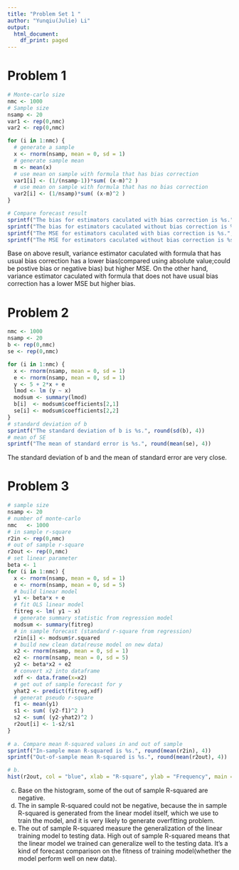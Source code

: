 ```yaml
---
title: "Problem Set 1 "
author: "Yunqiu(Julie) Li"
output:
  html_document:
    df_print: paged
---
```


# Problem 1
```r
# Monte-carlo size
nmc <- 1000
# Sample size
nsamp <- 20
var1 <- rep(0,nmc)
var2 <- rep(0,nmc)

for (i in 1:nmc) {
  # generate a sample
  x <- rnorm(nsamp, mean = 0, sd = 1)
  # generate sample mean
  m <- mean(x)
  # use mean on sample with formula that has bias correction
  var1[i] <- (1/(nsamp-1))*sum( (x-m)^2 )
  # use mean on sample with formula that has no bias correction
  var2[i] <- (1/nsamp)*sum( (x-m)^2 )
} 

# Compare forecast result
sprintf("The bias for estimators caculated with bias correction is %s.", round(mean(var1-1), 4))
sprintf("The bias for estimators caculated without bias correction is %s.", round(mean(var2-1), 4))
sprintf("The MSE for estimators caculated with bias correction is %s.", round(mean( (var1-1)^2) , 4))
sprintf("The MSE for estimators caculated without bias correction is %s.", round(mean( (var2-1)^2), 4))
```
Base on above result, variance estimator caculated with formula that has usual bias correction has a lower bias(compared using absolute value;could be postive bias or negative bias) but higher MSE. On the other hand, variance estimator caculated with formula that does not have usual bias correction has a lower MSE but higher bias.

# Problem 2
```r
nmc <- 1000
nsamp <- 20
b <- rep(0,nmc)
se <- rep(0,nmc)

for (i in 1:nmc) {
  x <- rnorm(nsamp, mean = 0, sd = 1)
  e <- rnorm(nsamp, mean = 0, sd = 1)
  y <- 5 + 2*x + e
  lmod <- lm (y ~ x)
  modsum <- summary(lmod)
  b[i]  <- modsum$coefficients[2,1]
  se[i] <- modsum$coefficients[2,2]
}
# standard deviation of b 
sprintf("The standard deviation of b is %s.", round(sd(b), 4))
# mean of SE
sprintf("The mean of standard error is %s.", round(mean(se), 4))
```
The standard deviation of b and the mean of standard error are very close.

# Problem 3
```r
# sample size
nsamp <- 20
# number of monte-carlo
nmc   <- 1000
# in sample r-square
r2in <- rep(0,nmc)
# out of sample r-square
r2out <- rep(0,nmc)
# set linear parameter
beta <- 1
for (i in 1:nmc) {
  x <- rnorm(nsamp, mean = 0, sd = 1)
  e <- rnorm(nsamp, mean = 0, sd = 5)
  # build linear model
  y1 <- beta*x + e
  # fit OLS linear model
  fitreg <- lm( y1 ~ x)
  # generate summary statistic from regression model
  modsum <- summary(fitreg)
  # in sample forecast (standard r-square from regression)
  r2in[i] <- modsum$r.squared
  # build new clean data(reuse model on new data)
  x2 <- rnorm(nsamp, mean = 0, sd = 1)
  e2 <- rnorm(nsamp, mean = 0, sd = 5)
  y2 <- beta*x2 + e2
  # convert x2 into dataframe 
  xdf <- data.frame(x=x2)
  # get out of sample forecast for y
  yhat2 <- predict(fitreg,xdf)
  # generat pseudo r-square
  f1 <- mean(y1)
  s1 <- sum( (y2-f1)^2 )
  s2 <- sum( (y2-yhat2)^2 )
  r2out[i] <- 1-s2/s1
}
  
# a. Compare mean R-squared values in and out of sample
sprintf("In-sample mean R-squared is %s.", round(mean(r2in), 4))
sprintf("Out-of-sample mean R-squared is %s.", round(mean(r2out), 4))

# b. 
hist(r2out, col = "blue", xlab = "R-square", ylab = "Frequency", main = "Distribution of Out-of-sample R-squared")

```

c. Base on the histogram, some of the out of sample R-squared are negative.
d. The in sample R-squared could not be negative, because the in sample R-squared is generated from the linear model itself, which we use to train the model, and it is very likely to generate overfitting problem.
e. The out of sample R-squared measure the generalization of the linear training model to testing data. High out of sample R-squared means that the linear model we trained can generalize well to the testing data. It's a kind of forecast comparison on the fitness of training model(whether the model perform well on new data).


